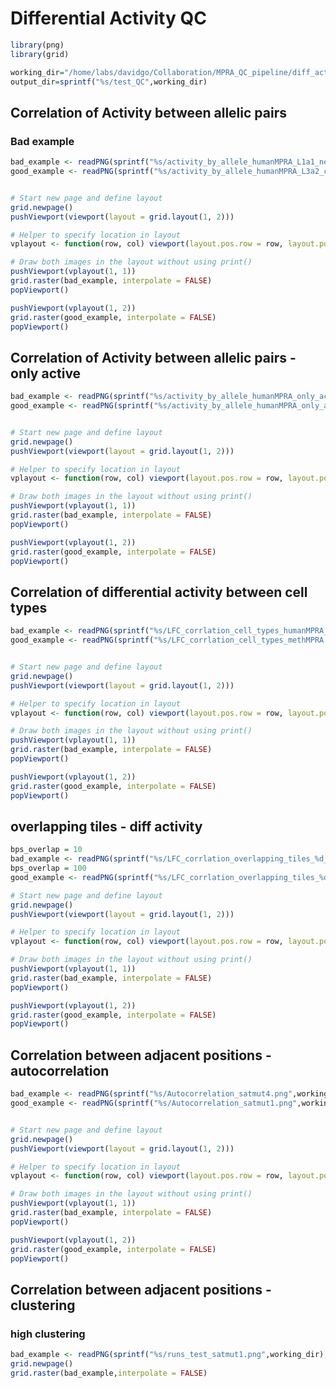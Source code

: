 # Differential Activity QC



```r
library(png)
library(grid)
```

```r
working_dir="/home/labs/davidgo/Collaboration/MPRA_QC_pipeline/diff_activity/plots/"
output_dir=sprintf("%s/test_QC",working_dir)
```

## Correlation of Activity between allelic pairs



### Bad example 

```r
bad_example <- readPNG(sprintf("%s/activity_by_allele_humanMPRA_L1a1_neurons.png",working_dir),native = T)
good_example <- readPNG(sprintf("%s/activity_by_allele_humanMPRA_L3a2_chondrocytes.png",working_dir),native = T)


# Start new page and define layout
grid.newpage()
pushViewport(viewport(layout = grid.layout(1, 2)))

# Helper to specify location in layout
vplayout <- function(row, col) viewport(layout.pos.row = row, layout.pos.col = col)

# Draw both images in the layout without using print()
pushViewport(vplayout(1, 1))
grid.raster(bad_example, interpolate = FALSE)
popViewport()

pushViewport(vplayout(1, 2))
grid.raster(good_example, interpolate = FALSE)
popViewport()

```



## Correlation of Activity between allelic pairs - only active




```r


bad_example <- readPNG(sprintf("%s/activity_by_allele_humanMPRA_only_active_L1a1_neurons.png",working_dir),native = T)
good_example <- readPNG(sprintf("%s/activity_by_allele_humanMPRA_only_active_L3a2_chondrocytes.png",working_dir),native = T)


# Start new page and define layout
grid.newpage()
pushViewport(viewport(layout = grid.layout(1, 2)))

# Helper to specify location in layout
vplayout <- function(row, col) viewport(layout.pos.row = row, layout.pos.col = col)

# Draw both images in the layout without using print()
pushViewport(vplayout(1, 1))
grid.raster(bad_example, interpolate = FALSE)
popViewport()

pushViewport(vplayout(1, 2))
grid.raster(good_example, interpolate = FALSE)
popViewport()
```




## Correlation of differential activity between cell types 

```r


bad_example <- readPNG(sprintf("%s/LFC_corrlation_cell_types_humanMPRA_L1a1.png",working_dir),native = T)
good_example <- readPNG(sprintf("%s/LFC_corrlation_cell_types_methMPRA.png",working_dir),native = T)


# Start new page and define layout
grid.newpage()
pushViewport(viewport(layout = grid.layout(1, 2)))

# Helper to specify location in layout
vplayout <- function(row, col) viewport(layout.pos.row = row, layout.pos.col = col)

# Draw both images in the layout without using print()
pushViewport(vplayout(1, 1))
grid.raster(bad_example, interpolate = FALSE)
popViewport()

pushViewport(vplayout(1, 2))
grid.raster(good_example, interpolate = FALSE)
popViewport()
```

## overlapping tiles - diff activity 

```r


bps_overlap = 10
bad_example <- readPNG(sprintf("%s/LFC_corrlation_overlapping_tiles_%d_methMPRA.png",working_dir,bps_overlap),native = T)
bps_overlap = 100
good_example <- readPNG(sprintf("%s/LFC_corrlation_overlapping_tiles_%d_methMPRA.png",working_dir,bps_overlap),native = T)

# Start new page and define layout
grid.newpage()
pushViewport(viewport(layout = grid.layout(1, 2)))

# Helper to specify location in layout
vplayout <- function(row, col) viewport(layout.pos.row = row, layout.pos.col = col)

# Draw both images in the layout without using print()
pushViewport(vplayout(1, 1))
grid.raster(bad_example, interpolate = FALSE)
popViewport()

pushViewport(vplayout(1, 2))
grid.raster(good_example, interpolate = FALSE)
popViewport()
```


## Correlation between adjacent positions - autocorrelation

```r


bad_example <- readPNG(sprintf("%s/Autocorrelation_satmut4.png",working_dir),native = T)
good_example <- readPNG(sprintf("%s/Autocorrelation_satmut1.png",working_dir),native = T)


# Start new page and define layout
grid.newpage()
pushViewport(viewport(layout = grid.layout(1, 2)))

# Helper to specify location in layout
vplayout <- function(row, col) viewport(layout.pos.row = row, layout.pos.col = col)

# Draw both images in the layout without using print()
pushViewport(vplayout(1, 1))
grid.raster(bad_example, interpolate = FALSE)
popViewport()

pushViewport(vplayout(1, 2))
grid.raster(good_example, interpolate = FALSE)
popViewport()
```



## Correlation between adjacent positions - clustering

### high clustering

```r
bad_example <- readPNG(sprintf("%s/runs_test_satmut1.png",working_dir),native = T)
grid.newpage()
grid.raster(bad_example,interpolate = FALSE)
```




